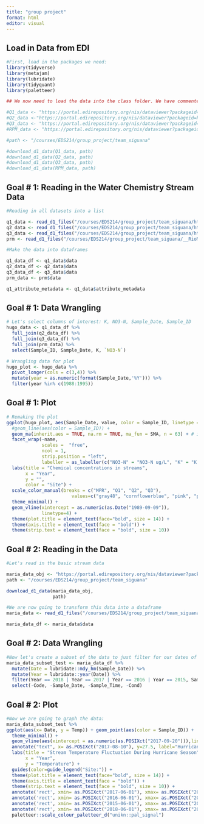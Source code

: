 ```yaml
---
title: "group project"
format: html
editor: visual
---
```


## Load in Data from EDI

```r
#First, load in the packages we need:
library(tidyverse)
library(metajam)
library(lubridate)
library(tidyquant)
library(paletteer)
```

```r
## We now need to load the data into the class folder. We have commented this out because it only needs to happen once.

#Q1_data <- "https://portal.edirepository.org/nis/dataviewer?packageid=knb-lter-luq.20.4923061&entityid=96e0ef7b3f2bc92485a559645d545845"
#Q2_data <-"https://portal.edirepository.org/nis/dataviewer?packageid=knb-lter-luq.20.4923061&entityid=8d1e2d357a2dc2d56b9eedea56a46236"
#Q3_data <- "https://portal.edirepository.org/nis/dataviewer?packageid=knb-lter-luq.20.4923061&entityid=665f37efee3109a7c3aff95e079e2de2"
#RPM_data <- "https://portal.edirepository.org/nis/dataviewer?packageid=knb-lter-luq.20.4923061&entityid=acb18d969cf36e7efda2604a1449e816"

#path <- "/courses/EDS214/group_project/team_siguana"

#download_d1_data(Q1_data, path)
#download_d1_data(Q2_data, path)
#download_d1_data(Q3_data, path)
#download_d1_data(RPM_data, path)
```

## Goal \# 1: Reading in the Water Chemistry Stream Data

```r
#Reading in all datasets into a list

q1_data <- read_d1_files("/courses/EDS214/group_project/team_siguana/https_pasta.lternet.edu_package_metadata_eml_knb-lter-luq_20_4923061__QuebradaCuenca1-Bisley__csv")
q2_data <- read_d1_files("/courses/EDS214/group_project/team_siguana/https_pasta.lternet.edu_package_metadata_eml_knb-lter-luq_20_4923061__QuebradaCuenca2-Bisley__csv")
q3_data <- read_d1_files("/courses/EDS214/group_project/team_siguana/https_pasta.lternet.edu_package_metadata_eml_knb-lter-luq_20_4923061__QuebradaCuenca3-Bisley__csv")
prm <- read_d1_files("/courses/EDS214/group_project/team_siguana/__RioMameyesPuenteRoto__csv")

#Make the data into dataframes

q1_data_df <- q1_data$data
q2_data_df <- q2_data$data
q3_data_df <- q3_data$data
prm_data <- prm$data

q1_attribute_metadata <- q1_data$attribute_metadata
```

## Goal \# 1: Data Wrangling

```r
# Let's select columns of interest: K, NO3-N, Sample_Date, Sample_ID
hugo_data <- q1_data_df %>% 
  full_join(q2_data_df) %>% 
  full_join(q3_data_df) %>% 
  full_join(prm_data) %>% 
  select(Sample_ID, Sample_Date, K, `NO3-N`)

# Wrangling data for plot 
hugo_plot <- hugo_data %>% 
  pivot_longer(cols = c(3,4)) %>% 
  mutate(year = as.numeric(format(Sample_Date,'%Y'))) %>% 
  filter(year %in% c(1988:1995))

```

## Goal \# 1: Plot

```r
# Remaking the plot
ggplot(hugo_plot, aes(Sample_Date, value, color = Sample_ID, linetype = "solid")) +
  #geom_line(aes(color = Sample_ID)) +
  geom_ma(inherit.aes = TRUE, na.rm = TRUE, ma_fun = SMA, n = 63) + # include moving averages instead of geom_line
  facet_wrap(~name, 
             scales =  "free", 
             ncol = 1,  
             strip.position = "left",  
             labeller = as_labeller(c("NO3-N" = "NO3-N ug/L", "K" = "K mg/L"))) + 
  labs(title = "Chemical concentrations in streams", 
       x = "Year",
       y = "", 
       color = "Site") +
  scale_color_manual(breaks = c("MPR", "Q1", "Q2", "Q3"),
                        values=c("gray48", "cornflowerblue", "pink", "palegreen3")) +
  theme_minimal() +
  geom_vline(xintercept = as.numeric(as.Date("1989-09-09")), 
             linetype=4) +
  theme(plot.title = element_text(face="bold", size = 14)) +
  theme(axis.title = element_text(face = "bold")) +
  theme(strip.text = element_text(face = "bold", size = 10))
```

## Goal \# 2: Reading in the Data

```r
#Let's read in the basic stream data 

maria_data_obj <- "https://portal.edirepository.org/nis/dataviewer?packageid=knb-lter-luq.20.4923061&entityid=ef01a691d7915bb3a8d6b0b69dc2b4ba"
path <- "/courses/EDS214/group_project/team_siguana"

download_d1_data(maria_data_obj,
                 path)
```

```r
#We are now going to transform this data into a dataframe
maria_data <- read_d1_files("/courses/EDS214/group_project/team_siguana/https_pasta.lternet.edu_package_metadata_eml_knb-lter-luq_20_4923061__BasicFieldData-Streams__csv")

maria_data_df <- maria_data$data
```

## Goal \# 2: Data Wrangling

```r
#Now let's create a subset of the data to just filter for our dates of interest. In this case it is for the years 2015 - 2018.
maria_data_subset_test <- maria_data_df %>% 
  mutate(Date = lubridate::mdy_hm(Sample_Date)) %>% 
  mutate(Year = lubridate::year(Date)) %>% 
  filter(Year == 2018 | Year == 2017 | Year == 2016 | Year == 2015, Sample_ID == "Q1" | Sample_ID == "Q2" | Sample_ID == "Q3") %>% 
  select(-Code, -Sample_Date, -Sample_Time, -Cond)

```

## Goal \# 2: Plot

```r
#Now we are going to graph the data:
maria_data_subset_test %>% 
ggplot(aes(x= Date, y = Temp)) + geom_point(aes(color = Sample_ID)) +
  theme_minimal() +
  geom_vline(aes(xintercept = as.numeric(as.POSIXct("2017-09-20"))),linetype = 4) +
  annotate("text", x= as.POSIXct("2017-08-10"), y=27.5, label="Hurricane Maria", angle=90) +
  labs(title = "Stream Temperature Fluctuation During Hurricane Season", 
       x = "Year",
       y = "Temperature") +
  guides(color=guide_legend("Site:")) +
  theme(plot.title = element_text(face="bold", size = 14)) +
  theme(axis.title = element_text(face = "bold")) +
  theme(strip.text = element_text(face = "bold", size = 10)) +
  annotate('rect', xmin= as.POSIXct("2017-06-01"), xmax= as.POSIXct("2017-11-30"), ymin = 20, ymax = 30, alpha = 0.15, fill = "cornflowerblue") +
  annotate('rect', xmin= as.POSIXct("2016-06-01"), xmax= as.POSIXct("2016-11-30"), ymin = 20, ymax = 30, alpha = 0.15, fill = "cornflowerblue") +
  annotate('rect', xmin= as.POSIXct("2015-06-01"), xmax= as.POSIXct("2015-11-30"), ymin = 20, ymax = 30, alpha = 0.15, fill = "cornflowerblue") +
  annotate('rect', xmin= as.POSIXct("2018-06-01"), xmax= as.POSIXct("2018-11-30"), ymin = 20, ymax = 30, alpha = 0.15, fill = "cornflowerblue") +
  paletteer::scale_colour_paletteer_d("unikn::pal_signal")


```
